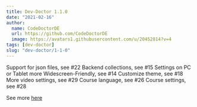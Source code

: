 ```yaml
---
title: Dev-Doctor 1.1.0
date: "2021-02-16"
author:
  name: CodeDoctorDE
  url: https://github.com/CodeDoctorDE
  image: https://avatars1.githubusercontent.com/u/20452814?v=4
tags: [dev-doctor]
slug: "dev-doctor/1-1-0"
---
```


Support for json files, see #22
Backend collections, see #15
Settings on PC or Tablet more Widescreen-Friendly, see #14
Customize theme, see #18
More video settings, see #29
Course language, see #26
Course settings, see #28

See more [here](https://github.com/LinwoodDev/dev_doctor/releases/tag/1.1.0)
